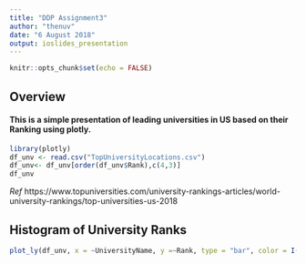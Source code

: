 ---
title: "DDP Assignment3"
author: "thenuv"
date: "6 August 2018"
output: ioslides_presentation
---

```{r setup, include=FALSE}
knitr::opts_chunk$set(echo = FALSE)
```

## Overview

#### This is a simple presentation of leading universities in US based on their Ranking using plotly.

```{r cars, message=FALSE, warning=FALSE, comment=''}
library(plotly)
df_unv <- read.csv("TopUniversityLocations.csv")
df_unv<- df_unv[order(df_unv$Rank),c(4,3)]
df_unv
```

*Ref*
https://www.topuniversities.com/university-rankings-articles/world-university-rankings/top-universities-us-2018


## Histogram of University Ranks
``` {r }

plot_ly(df_unv, x = ~UniversityName, y =~Rank, type = "bar", color = I("steelblue"))

```